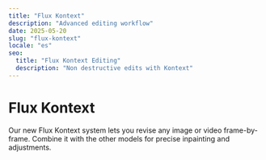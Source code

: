```yaml
---
title: "Flux Kontext"
description: "Advanced editing workflow"
date: 2025-05-20
slug: "flux-kontext"
locale: "es"
seo:
  title: "Flux Kontext Editing"
  description: "Non destructive edits with Kontext"
---
```


# Flux Kontext

Our new Flux Kontext system lets you revise any image or video frame-by-frame.
Combine it with the other models for precise inpainting and adjustments.
